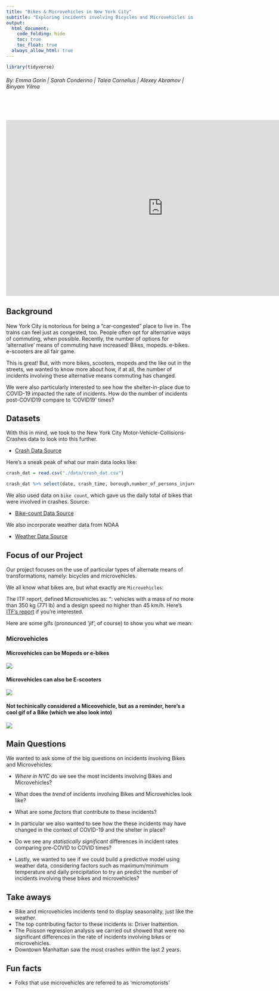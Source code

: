 ```yaml
---
title: "Bikes & Microvehicles in New York City"
subtitle: "Exploring incidents involving Bicycles and Microvehicles in New York City from 2017 to 2020"
output: 
  html_document:
    code_folding: hide
    toc: true
    toc_float: true
  always_allow_html: true
---
```


```r
library(tidyverse)
```

<h6 style="text-align: left;" markdown="1">By: Emma Gorin |  Sarah Conderino |  Talea Cornelius |  Alexey Abramov |  Binyam Yilma </h6>

<br></br>

<left>
<iframe width="840" height="472" src="https://www.youtube.com/embed/13lw6hl3EJ4" frameborder="0" allow="accelerometer; autoplay; clipboard-write; encrypted-media; gyroscope; picture-in-picture" allowfullscreen></iframe>
</left>


## Background


New York City is notorious for being a "car-congested" place to live in. The trains can feel just as congested, too. 
People often opt for alternative ways of commuting, when possible. Recently, the number of options for 'alternative' means of commuting have increased! 
Bikes, mopeds. e-bikes. e-scooters are all fair game. 

This is great! But, with more bikes, scooters, mopeds and the like out in the streets, we wanted to know more about how, if at all, the number of incidents involving these alternative means commuting has changed. 

We were also particularly interested to see how the shelter-in-place due to COVID-19 impacted the rate of incidents. How do the number of incidents post-COVID19 compare to 'COVID19' times? 





## Datasets


With this in mind, we took to the New York City Motor-Vehicle-Collisions-Crashes data to look into this further.

* [Crash Data Source](https://data.cityofnewyork.us/Public-Safety/Motor-Vehicle-Collisions-Crashes/h9gi-nx95)


Here's a sneak peak of what our main data looks like:

```r
crash_dat = read.csv("./data/crash_dat.csv")

crash_dat %>% select(date, crash_time, borough,number_of_persons_injured, contributing_factor_vehicle_1) %>% head(6) %>% knitr::kable()
```



We also used data on `bike count`, which gave us the daily total of bikes that were involved in crashes. Source:


* [Bike-count Data Source](https://data.cityofnewyork.us/Transportation/Bicycle-Counts/uczf-rk3c)





We also incorporate weather data from NOAA 

* [Weather Data Source](https://www.noaa.gov)




## Focus of our Project

Our project focuses on the use of particular types of alternate means of transformations, namely: bicycles and microvehicles. 

We all know what bikes are, but what exactly are `Microvehicles`: 

The ITF report, defined Microvehicles as: “: vehicles with a mass of no more than 350 kg (771 lb) and a design speed no higher than 45 km/h. Here's [ITF's report](https://data.cityofnewyork.us) if you're interested. 

Here are some gifs (pronounced 'jif', of course) to show you what we mean:

### Microvehicles

#### Microvehicles can be Mopeds or e-bikes
![](https://media.giphy.com/media/S0w2pBxWWJroc/giphy.gif)

#### Microvehicles can also be E-scooters

![](https://media.giphy.com/media/lnDq08VgGZPO0ZU8zw/giphy.gif)


#### Not techinically considered a Miceovehicle, but as a reminder, here's a cool gif of a Bike (which we also look into)

![](https://media.giphy.com/media/dZLKaImwWkc12rzEoO/giphy.gif)

## Main Questions

We wanted to ask some of the big questions on incidents involving Bikes and Microvehicles: 

- *Where in  NYC* do we see the most incidents involving Bikes and Microvehicles?

- What does the *trend* of incidents involving Bikes and Microvehicles look like? 

- What are some *factors* that contribute to these incidents?

- In particular we also wanted to see how the these incidents may have changed in the context of COVID-19 and the shelter in place?

- Do we see any *statistically significant* differences in incident rates comparing pre-COVID to COVID times? 

- Lastly, we wanted to see if we could build a predictive model using weather data, considering factors such as maximum/minimum temperature and daily precipitation to try an predict the number of incidents involving these bikes and microvehicles? 


## Take aways

- Bike and microvehicles incidents tend to display seasonality, just like the weather. 
- The top contributing factor to these incidents is: Driver Inattention. 
- The Poisson regression analysis we carried out showed that were no significant differences in the rate of incidents involving bikes or microvehicles. 
- Downtown Manhattan saw the most crashes within the last 2 years. 

## Fun facts

- Folks that use microvehicles are referred to as 'micromotorists'

